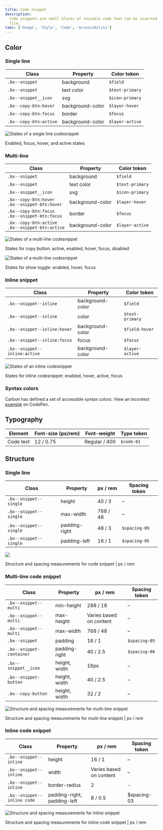 ```yaml
---
title: Code snippet
description:
  Code snippets are small blocks of reusable code that can be inserted in a code
  file.
tabs: ['Usage', 'Style', 'Code', 'Accessibility']
---
```


## Color

### Single line

| Class                  | Property         | Color token     |
| ---------------------- | ---------------- | --------------- |
| `.bx--snippet`         | background       | `$field`        |
| `.bx--snippet`         | text color       | `$text-primary` |
| `.bx--snippet__icon`   | svg              | `$icon-primary` |
| `.bx--copy-btn:hover`  | background-color | `$layer-hover`  |
| `.bx--copy-btn:focus`  | border           | `$focus`        |
| `.bx--copy-btn:active` | background-color | `$layer-active` |

<Row>
<Column colLg={8}>

![States of a single line codesnippet](images/code-snippet-style-color-1.png)

<Caption>Enabled, focus, hover, and active states</Caption>

</Column>
</Row>

### Multi-line

| Class                                                  | Property         | Color token     |
| ------------------------------------------------------ | ---------------- | --------------- |
| `.bx--snippet`                                         | background       | `$field`        |
| `.bx--snippet`                                         | text color       | `$text-primary` |
| `.bx--snippet__icon`                                   | svg              | `$icon-primary` |
| `.bx--copy-btn:hover` <br/> `.bx--snippet-btn:hover`   | background-color | `$layer-hover`  |
| `.bx--copy-btn:focus` <br/> `.bx--snippet-btn:focus`   | border           | `$focus`        |
| `.bx--copy-btn:active` <br/> `.bx--snippet-btn:active` | background-color | `$layer-active` |

<Row>
<Column colLg={8}>

![States of a multi-line codesnippet](images/code-snippet-style-color-2.png)

<Caption>
  States for copy button: active, enabled, hover, focus, disabled
</Caption>

</Column>
</Row>

<Row>
<Column colLg={8}>

![States of a multi-line codesnippet](images/code-snippet-style-color-3.png)

<Caption>States for show toggle: enabled, hover, focus</Caption>

</Column>
</Row>

### Inline snippet

| Class                         | Property         | Color token     |
| ----------------------------- | ---------------- | --------------- |
| `.bx--snippet--inline`        | background-color | `$field`        |
| `.bx--snippet--inline`        | color            | `$text-primary` |
| `.bx--snippet--inline:hover`  | background-color | `$field-hover`  |
| `.bx--snippet--inline:focus`  | focus            | `$focus`        |
| `.bx--snippet--inline:active` | background-color | `$layer-active` |

<Row>
<Column colLg={8}>

![States of an inline codesnippet](images/code-snippet-style-color-4.png)

<Caption>States for inline codesnippet: enabled, hover, active, focus</Caption>

</Column>
</Row>

### Syntax colors

Carbon has defined a set of accessible syntax colors. View an incontext
[example](https://codepen.io/team/carbon/full/eKMBLw/) on CodePen.

## Typography

| Element   | Font-size (px/rem) | Font-weight   | Type token |
| --------- | ------------------ | ------------- | ---------- |
| Code text | 12 / 0.75          | Regular / 400 | `$code-01` |

## Structure

### Single line

| Class                  | Property      | px / rem | Spacing token |
| ---------------------- | ------------- | -------- | ------------- |
| `.bx--snippet--single` | height        | 40 / 3   | –             |
| `.bx--snippet--single` | max-width     | 768 / 48 | –             |
| `.bx--snippet--single` | padding-right | 48 / 3   | `$spacing-09` |
| `.bx--snippet--single` | padding-left  | 16 / 1   | `$spacing-05` |

<div className="image--fixed">

![](images/code-snippet-style-1.png)

</div>

<Caption>
  Structure and spacing measurements for code snippet | px / rem
</Caption>

### Multi-line code snippet

| Class                    | Property      | px / rem                | Spacing token |
| ------------------------ | ------------- | ----------------------- | ------------- |
| `.bx--snippet--multi`    | min-height    | 288 / 18                | –             |
| `.bx--snippet--multi`    | max-height    | Varies based on content | –             |
| `.bx--snippet--multi`    | max-width     | 768 / 48                | –             |
| `.bx--snippet`           | padding       | 16 / 1                  | `$spacing-05` |
| `.bx--snippet-container` | padding-right | 40 / 2.5                | `$spacing-08` |
| `.bx--snippet__icon`     | height, width | 16px                    | –             |
| `.bx--snippet-button`    | height, width | 40 / 2.5                | –             |
| `.bx--copy-button`       | height, width | 32 / 2                  | –             |

<div className="image--fixed">

![Structure and spacing measurements for multi-line snippet](images/code-snippet-style-2.png)

</div>

<Caption>
  Structure and spacing measurements for multi-line snippet | px / rem
</Caption>

### Inline code snippet

| Class                       | Property                    | px / rem                | Spacing token |
| --------------------------- | --------------------------- | ----------------------- | ------------- |
| `.bx--snippet--inline`      | height                      | 16 / 1                  | –             |
| `.bx--snippet--inline`      | width                       | Varies based on content | –             |
| `.bx--snippet--inline`      | border-radius               | 2                       | -             |
| `.bx--snippet--inline code` | padding-right, padding-left | 8 / 0.5                 | \$spacing-03  |

<div className="image--fixed">

![Structure and spacing measurements for inline snippet](images/code-snippet-style-3.png)

</div>

<Caption>
  Structure and spacing measurements for inline code snippet | px / rem
</Caption>
